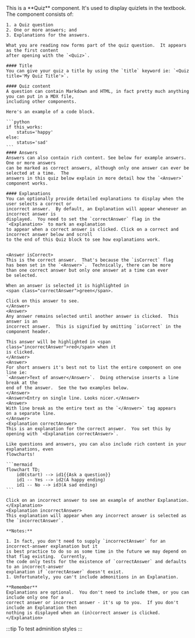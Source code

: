 
<Quiz>
    This is a **Quiz** component.  It's used to display quizlets in the textbook.  The 
    component consists of:

    1. a Quiz question
    2. One or more answers; and
    3. Explanations for the answers.

    What you are reading now forms part of the quiz question.  It appears as the first content
    after opening with the `<Quiz>`.

    #### Title
    You can give your quiz a title by using the `title` keyword ie: `<Quiz title='My Quiz Title'>`.

    #### Quiz content
    A question can contain Markdown and HTML, in fact pretty much anything you can put in a MDX file, 
    including other components.

    Here's an example of a code block.

    ```python
    if this_works:
        status='happy'
    else:
        status='sad'
    ```
    #### Answers
    Answers can also contain rich content. See below for example answers.  One or more answers 
    can be marked as correct answers, although only one answer can ever be selected at a time.  The 
    answers in this quiz below explain in more detail how the `<Answer>` component works.

    #### Explanations
    You can optionally provide detailed explanations to display when the user selects a correct or
    incorrect answer.  By default, an Explanation will appear whenever an incorrect answer is 
    displayed.  You need to set the `correctAnswer` flag in the `<Explanation>` to mark an explanation
    to appear when a correct answer is clicked. Click on a correct and incorrect answer below and scroll
    to the end of this Quiz block to see how explanations work.


    <Answer isCorrect>
    This is the correct answer.  That's because the `isCorrect` flag
    has been set in the `<Answer>`.  Technically, there can be more
    than one correct answer but only one answer at a time can ever
    be selected.

    When an answer is selected it is highlighted in 
    <span class="correctAnswer">green</span>.

    Click on this answer to see.
    </Answer>
    <Answer>
    Any answer remains selected until another answer is clicked.  This answer is an
    incorrect answer.  This is signified by omitting `isCorrect` in the component header.
    
    This answer will be highlighted in <span class="incorrectAnswer">red</span> when it
    is clicked.
    </Answer>
    <Answer>
    For short answers it's best not to list the entire component on one line ie:
    `<Answer>Text of answer</Answer>`.  Doing otherwise inserts a line break at the
    end of the answer.  See the two examples below.
    </Answer>
    <Answer>Entry on single line. Looks nicer.</Answer>
    <Answer>
    With line break as the entire text as the `</Answer>` tag appears
    on a separate line.
    </Answer>
    <Explanation correctAnswer>
    This is an explanation for the correct answer.  You set this by opening with `<Explanation correctAnswer>`.

    Like questions and answers, you can also include rich content in your explanations, even 
    flowcharts!

    ```mermaid
    flowchart TD;
        id0(start) --> id1{{Ask a question}}
        id1 -- Yes --> id2(A happy ending)
        id1 -- No --> id3(A sad ending)
    ```

    Click on an incorrect answer to see an example of another Explanation.
    </Explanation>
    <Explanation incorrectAnswer>
    This explanation will appear when any incorrect answer is selected as the `incorrectAnswer`.

    **Notes:**

    1. In fact, you don't need to supply `incorrectAnswer` for an incorrect-answer explanation but it
    is best practice to do so as some time in the future we may depend on that flag existing.  Currently,
    the code only tests for the existence of `correctAnswer` and defaults to an incorrect-answer
    explanation if `correctAnswer` doesn't exist.
    1. Unfortunately, you can't include admonitions in an Explanation.

    **Remember**
    Explanations are optional.  You don't need to include them, or you can include only one for a
    correct answer or incorrect answer - it's up to you.  If you don't include an Explanation then
    nothing is displayed when an (in)correct answer is clicked.
    </Explanation>
</Quiz>

<Quiz title="Test Quiz">
:::tip
To test adminition styles
:::
</Quiz>